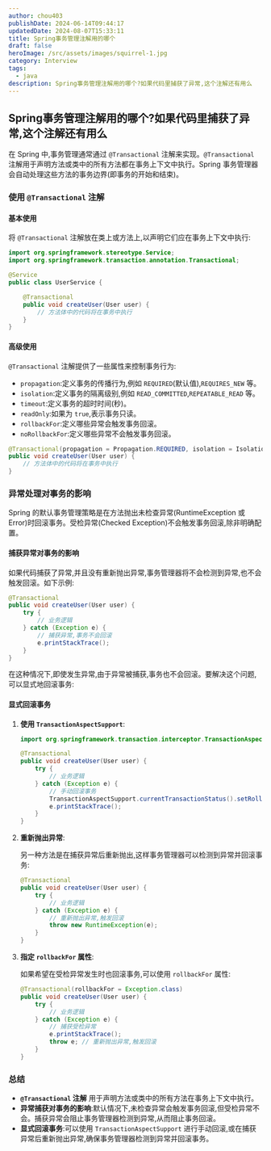 ```yaml
---
author: chou403
publishDate: 2024-06-14T09:44:17
updatedDate: 2024-08-07T15:33:11
title: Spring事务管理注解用的哪个
draft: false
heroImage: /src/assets/images/squirrel-1.jpg
category: Interview
tags:
  - java
description: Spring事务管理注解用的哪个?如果代码里捕获了异常,这个注解还有用么
---
```


## Spring事务管理注解用的哪个?如果代码里捕获了异常,这个注解还有用么

在 Spring 中,事务管理通常通过 `@Transactional` 注解来实现。`@Transactional` 注解用于声明方法或类中的所有方法都在事务上下文中执行。Spring 事务管理器会自动处理这些方法的事务边界(即事务的开始和结束)。

### 使用 `@Transactional` 注解

#### 基本使用

将 `@Transactional` 注解放在类上或方法上,以声明它们应在事务上下文中执行:

```java
import org.springframework.stereotype.Service;
import org.springframework.transaction.annotation.Transactional;

@Service
public class UserService {

    @Transactional
    public void createUser(User user) {
        // 方法体中的代码将在事务中执行
    }
}
```

#### 高级使用

`@Transactional` 注解提供了一些属性来控制事务行为:

- `propagation`:定义事务的传播行为,例如 `REQUIRED`(默认值),`REQUIRES_NEW` 等。
- `isolation`:定义事务的隔离级别,例如 `READ_COMMITTED`,`REPEATABLE_READ` 等。
- `timeout`:定义事务的超时时间(秒)。
- `readOnly`:如果为 `true`,表示事务只读。
- `rollbackFor`:定义哪些异常会触发事务回滚。
- `noRollbackFor`:定义哪些异常不会触发事务回滚。

```java
@Transactional(propagation = Propagation.REQUIRED, isolation = Isolation.READ_COMMITTED, timeout = 30, readOnly = false, rollbackFor = {Exception.class})
public void createUser(User user) {
    // 方法体中的代码将在事务中执行
}
```

### 异常处理对事务的影响

Spring 的默认事务管理策略是在方法抛出未检查异常(RuntimeException 或 Error)时回滚事务。受检异常(Checked Exception)不会触发事务回滚,除非明确配置。

#### 捕获异常对事务的影响

如果代码捕获了异常,并且没有重新抛出异常,事务管理器将不会检测到异常,也不会触发回滚。如下示例:

```java
@Transactional
public void createUser(User user) {
    try {
        // 业务逻辑
    } catch (Exception e) {
        // 捕获异常,事务不会回滚
        e.printStackTrace();
    }
}
```

在这种情况下,即使发生异常,由于异常被捕获,事务也不会回滚。要解决这个问题,可以显式地回滚事务:

#### 显式回滚事务

1. **使用 `TransactionAspectSupport`**:

   ```java
   import org.springframework.transaction.interceptor.TransactionAspectSupport;

   @Transactional
   public void createUser(User user) {
       try {
           // 业务逻辑
       } catch (Exception e) {
           // 手动回滚事务
           TransactionAspectSupport.currentTransactionStatus().setRollbackOnly();
           e.printStackTrace();
       }
   }
   ```

2. **重新抛出异常**:

   另一种方法是在捕获异常后重新抛出,这样事务管理器可以检测到异常并回滚事务:

   ```java
   @Transactional
   public void createUser(User user) {
       try {
           // 业务逻辑
       } catch (Exception e) {
           // 重新抛出异常,触发回滚
           throw new RuntimeException(e);
       }
   }
   ```

3. **指定 `rollbackFor` 属性**:

   如果希望在受检异常发生时也回滚事务,可以使用 `rollbackFor` 属性:

   ```java
   @Transactional(rollbackFor = Exception.class)
   public void createUser(User user) {
       try {
           // 业务逻辑
       } catch (Exception e) {
           // 捕获受检异常
           e.printStackTrace();
           throw e; // 重新抛出异常,触发回滚
       }
   }
   ```

### 总结

- **`@Transactional` 注解** 用于声明方法或类中的所有方法在事务上下文中执行。
- **异常捕获对事务的影响**:默认情况下,未检查异常会触发事务回滚,但受检异常不会。捕获异常会阻止事务管理器检测到异常,从而阻止事务回滚。
- **显式回滚事务**:可以使用 `TransactionAspectSupport` 进行手动回滚,或在捕获异常后重新抛出异常,确保事务管理器检测到异常并回滚事务。
